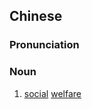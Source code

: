 {{also|社会福利}}
==Chinese==
{{zh-forms|s=社会福利|type=22}}

===Pronunciation===
{{zh-pron
|m=shèhuì fúlì
|c=se5 wui6-2 fuk1 lei6
|cat=n
}}

===Noun===
{{zh-noun}}

# [[social]] [[welfare]]